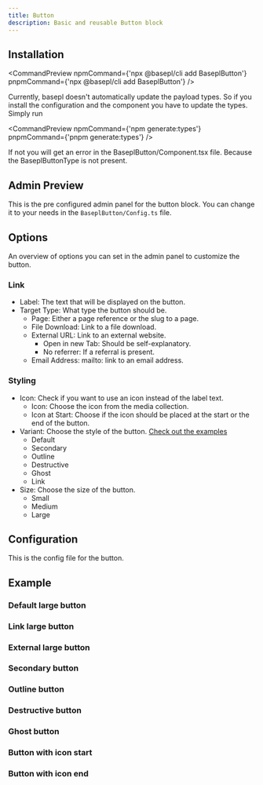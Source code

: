```yaml
---
title: Button
description: Basic and reusable Button block
---
```


## Installation

<CommandPreview
  npmCommand={'npx @basepl/cli add BaseplButton'}
  pnpmCommand={'npx @basepl/cli add BaseplButton'}
/>

Currently, basepl doesn't automatically update the payload types. So if you install the configuration and the component you have to update the types.
Simply run

<CommandPreview
  npmCommand={'npm generate:types'}
  pnpmCommand={'pnpm generate:types'}
/>

If not you will get an error in the BaseplButton/Component.tsx file. Because the BaseplButtonType is not present.

## Admin Preview

This is the pre configured admin panel for the button block.
You can change it to your needs in the `BaseplButton/Config.ts` file.

<DocsImage
  imagePath="button-admin-layout.png"
  alt="Layout options for the button block in the admin panel."
/>

## Options

An overview of options you can set in the admin panel to customize the button.

### Link

- Label: The text that will be displayed on the button.
- Target Type: What type the button should be.
  - Page: Either a page reference or the slug to a page.
  - File Download: Link to a file download.
  - External URL: Link to an external website.
    - Open in new Tab: Should be self-explanatory.
    - No referrer: If a referral is present.
  - Email Address: mailto: link to an email address.

### Styling

- Icon: Check if you want to use an icon instead of the label text.
  - Icon: Choose the icon from the media collection.
  - Icon at Start: Choose if the icon should be placed at the start or the end of the button.
- Variant: Choose the style of the button. [Check out the examples](#example)
  - Default
  - Secondary
  - Outline
  - Destructive
  - Ghost
  - Link
- Size: Choose the size of the button.
  - Small
  - Medium
  - Large

## Configuration

This is the config file for the button.

<ConfigPreview
  name="BaseplButton"
  description="A basic, reusable button for different blocks and components."
/>

## Example

### Default large button

<ComponentPreview
  name="button-default"
  description="A large button with a default style."
/>

### Link large button

<ComponentPreview
  name="button-link"
  description="Button to be used as a link."
/>

### External large button

<ComponentPreview
  name="button-external"
  description="Button with external reference."
/>

### Secondary button

<ComponentPreview
  name="button-secondary"
  description="Secondary button style."
/>

### Outline button

<ComponentPreview name="button-outline" description="Outline button style." />

### Destructive button

<ComponentPreview
  name="button-destructive"
  description="Destructive button style."
/>

### Ghost button

<ComponentPreview name="button-ghost" description="Ghost button style." />

### Button with icon start

<ComponentPreview
  name="button-icon-start"
  description="Button with icon at the start."
/>

### Button with icon end

<ComponentPreview
  name="button-icon-end"
  description="Button with icon at the end."
/>
